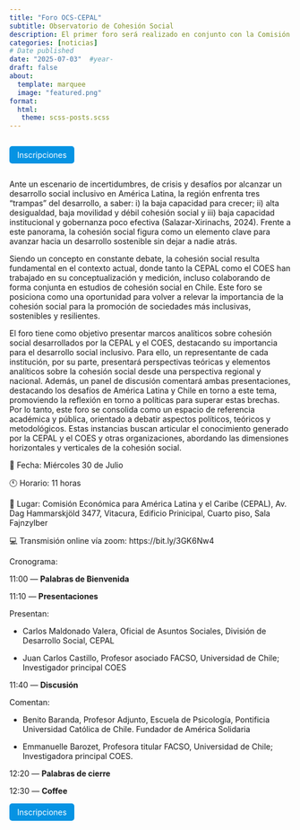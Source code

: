 ```yaml
---
title: "Foro OCS-CEPAL"
subtitle: Observatorio de Cohesión Social
description: El primer foro será realizado en conjunto con la Comisión Económica para América Latina y el Caribe el 30 de julio.
categories: [noticias]
# Date published
date: "2025-07-03"  #year-
draft: false
about:
  template: marquee
  image: "featured.png"
format: 
  html: 
   theme: scss-posts.scss
---
```


<div style="display: flex; align-items: center; gap: 1rem; flex-wrap: wrap;">

  <a href="https://forms.gle/FV97jBVA4WSe6vdt9" 
     target="_blank" 
     role="button" 
     style="background-color: #0693e3; color: white; padding: 0.5em 1em; border-radius: 5px; text-decoration: none; display: inline-block;">
    Inscripciones
  </a>

  <a href="https://x.com/CentroCOES/status/1947356705081131071" target="_blank" style="text-decoration: none; color: inherit;">
    <i class="bi bi-twitter-x" style="font-size: 1.5rem;"></i>
  </a>

  <a href="https://coes.cl/2025/07/21/foro-de-cohesion-social-cepal-coes-2025-desafios-de-la-cohesion-social-en-chile-y-america-latina/" target="_blank" style="text-decoration: none; color: inherit;">
    <i class="bi bi-globe" style="font-size: 1.5rem;"></i>
  </a>

  <a href="https://www.instagram.com/p/DMYQ_p_uPW8/?utm_source=ig_web_copy_link&igsh=MzRlODBiNWFlZA==" target="_blank" style="text-decoration: none; color: inherit;">
    <i class="bi bi-instagram" style="font-size: 1.5rem;"></i>
  </a>

</div>



Ante un escenario de incertidumbres, de crisis y desafíos por alcanzar un desarrollo social inclusivo en América Latina, la región enfrenta tres “trampas” del desarrollo, a saber: i) la baja capacidad para crecer; ii) alta desigualdad, baja movilidad y débil cohesión social y iii) baja capacidad institucional y gobernanza poco efectiva (Salazar-Xirinachs, 2024). Frente a este panorama, la cohesión social figura como un elemento clave para avanzar hacia un desarrollo sostenible sin dejar a nadie atrás. 

Siendo un concepto en constante debate, la cohesión social resulta fundamental en el contexto actual, donde tanto la CEPAL como el COES han trabajado en su conceptualización y medición, incluso colaborando de forma conjunta en estudios de cohesión social en Chile. Este foro se posiciona como una oportunidad para volver a relevar la importancia de la cohesión social para la promoción de sociedades más inclusivas, sostenibles y resilientes. 

El foro tiene como objetivo presentar marcos analíticos sobre cohesión social desarrollados por la CEPAL y el COES, destacando su importancia para el desarrollo social inclusivo. Para ello, un representante de cada institución, por su parte, presentará perspectivas teóricas y elementos analíticos sobre la cohesión social desde una perspectiva regional y nacional. Además, un panel de discusión comentará ambas presentaciones, destacando los desafíos de América Latina y Chile en torno a este tema, promoviendo la reflexión en torno a políticas para superar estas brechas. Por lo tanto, este foro se consolida como un espacio de referencia académica y pública, orientado a debatir aspectos políticos, teóricos y metodológicos. Estas instancias buscan articular el conocimiento generado por la CEPAL y el COES y otras organizaciones, abordando las dimensiones horizontales y verticales de la cohesión social.


  📅 Fecha: Miércoles 30 de Julio
  
  🕚 Horario: 11 horas
  
  📍 Lugar: Comisión Económica para América Latina y el Caribe (CEPAL), Av. Dag Hammarskjöld 3477, Vitacura, Edificio Prinicipal, Cuarto piso, Sala Fajnzylber
  
  💻 Transmisión online vía zoom: https://bit.ly/3GK6Nw4
 
Cronograma:

11:00  ― **Palabras de Bienvenida**

11:10  ―  **Presentaciones**

 Presentan:
 
- Carlos Maldonado Valera, Oficial de Asuntos Sociales, División de Desarrollo Social, CEPAL

- Juan Carlos Castillo, Profesor asociado FACSO, Universidad de Chile; Investigador principal COES

11:40 ― **Discusión**

Comentan:

- Benito Baranda, Profesor Adjunto, Escuela de Psicología, Pontificia Universidad Católica de Chile. Fundador de América Solidaria

- Emmanuelle Barozet, Profesora titular FACSO, Universidad de Chile; Investigadora principal COES.

12:20   ―  **Palabras de cierre**

12:30   ―  **Coffee**

<a href="https://forms.gle/FV97jBVA4WSe6vdt9" 
   target="_blank" 
   role="button" 
   style="background-color: #0693e3; color: white; margin-top: 0em; padding: 0.5em 1em; border-radius: 5px; text-decoration: none; display: inline-block;">
  Inscripciones
</a>
